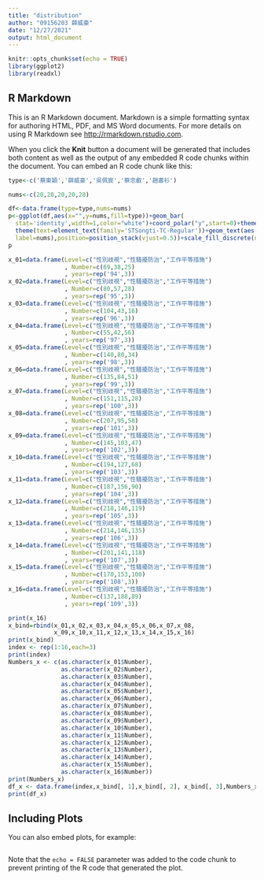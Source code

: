 ```yaml
---
title: "distribution"
author: "09156203 薛威豪"
date: "12/27/2021"
output: html_document
---
```


```r
knitr::opts_chunk$set(echo = TRUE)
library(ggplot2)
library(readxl)
```

## R Markdown

This is an R Markdown document. Markdown is a simple formatting syntax for authoring HTML, PDF, and MS Word documents. For more details on using R Markdown see <http://rmarkdown.rstudio.com>.

When you click the **Knit** button a document will be generated that includes both content as well as the output of any embedded R code chunks within the document. You can embed an R code chunk like this:

```r
type<-c('蔡東穎','薛威豪','吳佩宸','蔡忠叡','趙肅衫')

nums<-c(20,20,20,20,20)

df<-data.frame(type=type,nums=nums)
p<-ggplot(df,aes(x="",y=nums,fill=type))+geom_bar(
  stat='identity',width=1,color="white")+coord_polar("y",start=0)+theme_void()+
  theme(text=element_text(family='STSongti-TC-Regular'))+geom_text(aes(x=1.6,
  label=nums),position=position_stack(vjust=0.5))+scale_fill_discrete(name="組員")
p

x_01=data.frame(Level=c("性別歧視","性騷擾防治","工作平等措施")
                , Number=c(69,38,25)
                , years=rep('94',3))
x_02=data.frame(Level=c("性別歧視","性騷擾防治","工作平等措施")
                , Number=c(80,57,28)
                , years=rep('95',3))
x_03=data.frame(Level=c("性別歧視","性騷擾防治","工作平等措施")
                , Number=c(104,43,16)
                , years=rep('96',3))
x_04=data.frame(Level=c("性別歧視","性騷擾防治","工作平等措施")
                , Number=c(55,42,56)
                , years=rep('97',3))
x_05=data.frame(Level=c("性別歧視","性騷擾防治","工作平等措施")
                , Number=c(140,80,34)
                , years=rep('98',3))
x_06=data.frame(Level=c("性別歧視","性騷擾防治","工作平等措施")
                , Number=c(135,84,51)
                , years=rep('99',3))
x_07=data.frame(Level=c("性別歧視","性騷擾防治","工作平等措施")
                , Number=c(151,115,28)
                , years=rep('100',3))
x_08=data.frame(Level=c("性別歧視","性騷擾防治","工作平等措施")
                , Number=c(207,95,58)
                , years=rep('101',3))
x_09=data.frame(Level=c("性別歧視","性騷擾防治","工作平等措施")
                , Number=c(145,103,47)
                , years=rep('102',3))
x_10=data.frame(Level=c("性別歧視","性騷擾防治","工作平等措施")
                , Number=c(194,127,68)
                , years=rep('103',3))
x_11=data.frame(Level=c("性別歧視","性騷擾防治","工作平等措施")
                , Number=c(187,156,90)
                , years=rep('104',3))
x_12=data.frame(Level=c("性別歧視","性騷擾防治","工作平等措施")
                , Number=c(218,146,119)
                , years=rep('105',3))
x_13=data.frame(Level=c("性別歧視","性騷擾防治","工作平等措施")
                , Number=c(214,146,135)
                , years=rep('106',3))
x_14=data.frame(Level=c("性別歧視","性騷擾防治","工作平等措施")
                , Number=c(201,141,118)
                , years=rep('107',3))
x_15=data.frame(Level=c("性別歧視","性騷擾防治","工作平等措施")
                , Number=c(170,153,100)
                , years=rep('108',3))
x_16=data.frame(Level=c("性別歧視","性騷擾防治","工作平等措施")
                , Number=c(137,188,89)
                , years=rep('109',3))

print(x_16)
x_bind=rbind(x_01,x_02,x_03,x_04,x_05,x_06,x_07,x_08,
             x_09,x_10,x_11,x_12,x_13,x_14,x_15,x_16)
print(x_bind)
index <- rep(1:16,each=3)
print(index)
Numbers_x <- c(as.character(x_01$Number),
               as.character(x_02$Number),
               as.character(x_03$Number),
               as.character(x_04$Number),
               as.character(x_05$Number),
               as.character(x_06$Number),
               as.character(x_07$Number),
               as.character(x_08$Number),
               as.character(x_09$Number),
               as.character(x_10$Number),
               as.character(x_11$Number),
               as.character(x_12$Number),
               as.character(x_13$Number),
               as.character(x_14$Number),
               as.character(x_15$Number),
               as.character(x_16$Number))
print(Numbers_x)
df_x <- data.frame(index,x_bind[, 1],x_bind[, 2], x_bind[, 3],Numbers_x)
print(df_x)
```

## Including Plots

You can also embed plots, for example:

```r

```

Note that the `echo = FALSE` parameter was added to the code chunk to prevent printing of the R code that generated the plot.
